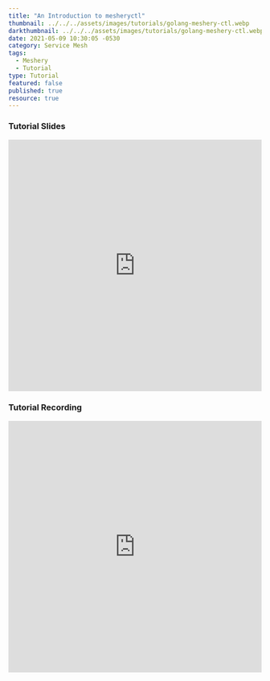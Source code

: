 ```yaml
---
title: "An Introduction to mesheryctl"
thumbnail: ../../../assets/images/tutorials/golang-meshery-ctl.webp
darkthumbnail: ../../../assets/images/tutorials/golang-meshery-ctl.webp
date: 2021-05-09 10:30:05 -0530
category: Service Mesh
tags: 
  - Meshery
  - Tutorial
type: Tutorial
featured: false
published: true
resource: true
---
```




<ResourcesWrapper> 
      <h3> Tutorial Slides </h3>
        <iframe	 src="https://docs.google.com/presentation/d/1LxhzJhUs9-Hc9mwlKVUMlDAVdH-QWLvU1KWxVuRbSHg/embed?start=false&loop=false&delayms=3000" loading="lazy"
              frameBorder="0" allowFullScreen width="100%" height="500">	
        </iframe>
      <h3> Tutorial Recording </h3>
        <iframe className="iframe" src="https://www.youtube.com/embed/wK7Q-zbJ3gQ" loading="lazy"
              frameBorder="0" allow="accelerometer; autoplay; encrypted-media; gyroscope; picture-in-picture"allowFullScreen width="100%" height="500">
        </iframe>
</ResourcesWrapper>